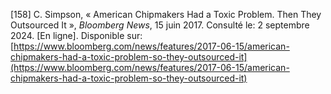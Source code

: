 \[158\]	C. Simpson, « American Chipmakers Had a Toxic Problem. Then They Outsourced It », *Bloomberg News*, 15 juin 2017\. Consulté le: 2 septembre 2024\. \[En ligne\]. Disponible sur: [https://www.bloomberg.com/news/features/2017-06-15/american-chipmakers-had-a-toxic-problem-so-they-outsourced-it](https://www.bloomberg.com/news/features/2017-06-15/american-chipmakers-had-a-toxic-problem-so-they-outsourced-it)